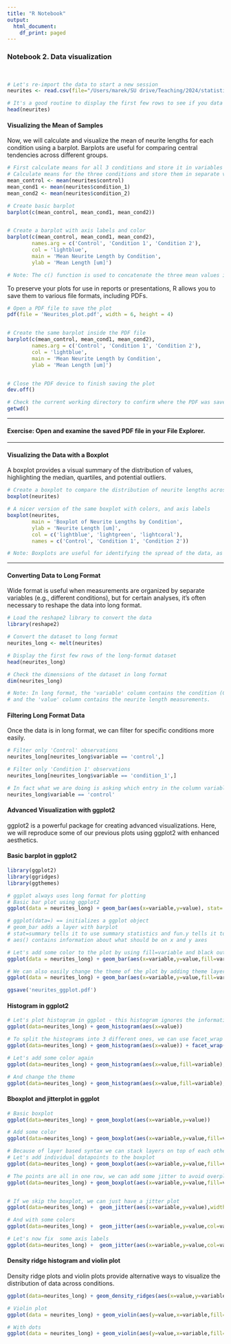 ```yaml
---
title: "R Notebook"
output:
  html_document:
    df_print: paged
---
```


### Notebook 2. Data visualization

<br>

```r
# Let's re-import the data to start a new session
neurites <- read.csv(file="/Users/marek/SU drive/Teaching/2024/statistical analysis in R/Data/03_neurites_synthetic.csv")

# It's a good routine to display the first few rows to see if you data has imported properly
head(neurites)

```


#### Visualizing the Mean of Samples

Now, we will calculate and visualize the mean of neurite lengths for each condition using a barplot. Barplots are useful for comparing central tendencies across different groups.


```r
# First calculate means for all 3 conditions and store it in variables mean1, mean2 and mean3 
# Calculate means for the three conditions and store them in separate variables
mean_control <- mean(neurites$control)
mean_cond1 <- mean(neurites$condition_1)
mean_cond2 <- mean(neurites$condition_2)

# Create basic barplot
barplot(c(mean_control, mean_cond1, mean_cond2))


# Create a barplot with axis labels and color
barplot(c(mean_control, mean_cond1, mean_cond2), 
        names.arg = c('Control', 'Condition 1', 'Condition 2'),
        col = 'lightblue', 
        main = 'Mean Neurite Length by Condition',
        ylab = 'Mean Length [um]')

# Note: The c() function is used to concatenate the three mean values into a single vector for plotting.
```


To preserve your plots for use in reports or presentations, R allows you to save them to various file formats, including PDFs.

```r
# Open a PDF file to save the plot
pdf(file = 'Neurites_plot.pdf', width = 6, height = 4)


# Create the same barplot inside the PDF file
barplot(c(mean_control, mean_cond1, mean_cond2), 
        names.arg = c('Control', 'Condition 1', 'Condition 2'),
        col = 'lightblue', 
        main = 'Mean Neurite Length by Condition', 
        ylab = 'Mean Length [um]')


# Close the PDF device to finish saving the plot
dev.off()

# Check the current working directory to confirm where the PDF was saved
getwd()

```

-----

#### Exercise: Open and examine the saved PDF file in your File Explorer.

-----

#### Visualizing the Data with a Boxplot

A boxplot provides a visual summary of the distribution of values, highlighting the median, quartiles, and potential outliers.


```r
# Create a boxplot to compare the distribution of neurite lengths across the three conditions
boxplot(neurites) 

# A nicer version of the same boxplot with colors, and axis labels
boxplot(neurites, 
        main = 'Boxplot of Neurite Lengths by Condition', 
        ylab = 'Neurite Length [um]', 
        col = c('lightblue', 'lightgreen', 'lightcoral'), 
        names = c('Control', 'Condition 1', 'Condition 2'))

# Note: Boxplots are useful for identifying the spread of the data, as well as potential outliers.

```

-----

#### Converting Data to Long Format

Wide format is useful when measurements are organized by separate variables (e.g., different conditions), but for certain analyses, it’s often necessary to reshape the data into long format.

```r
# Load the reshape2 library to convert the data
library(reshape2)

# Convert the dataset to long format
neurites_long <- melt(neurites)

# Display the first few rows of the long-format dataset
head(neurites_long)

# Check the dimensions of the dataset in long format
dim(neurites_long)

# Note: In long format, the 'variable' column contains the condition (Control, Condition 1, Condition 2),
# and the 'value' column contains the neurite length measurements.
```

#### Filtering Long Format Data

Once the data is in long format, we can filter for specific conditions more easily.

```r
# Filter only 'Control' observations
neurites_long[neurites_long$variable == 'control',]

# Filter only 'Condition 1' observations
neurites_long[neurites_long$variable == 'condition_1',]

# In fact what we are doing is asking which entry in the column variable of object neurites_long is equal to control/condition_1 and then using that vector as index to subsed the whole data frame 
neurites_long$variable == 'control'

```

#### Advanced Visualization with ggplot2

ggplot2 is a powerful package for creating advanced visualizations. Here, we will reproduce some of our previous plots using ggplot2 with enhanced aesthetics.

#### Basic barplot in ggplot2

```r
library(ggplot2)
library(ggridges)
library(ggthemes)

# ggplot always uses long format for plotting
# Basic bar plot using ggplot2
ggplot(data = neurites_long) + geom_bar(aes(x=variable,y=value), stat='summary',fun.y='mean')

# ggplot(data=) == initializes a ggplot object
# geom_bar adds a layer with barplot
# stat=summary tells it to use summary statistics and fun.y tells it to use mean as functon to calculate summary statistics
# aes() contains information about what should be on x and y axes

# Let's add some color to the plot by using fill=variable and black outline of the bars
ggplot(data = neurites_long) + geom_bar(aes(x=variable,y=value,fill=variable), stat='summary',fun.y='mean',col='black')

# We can also easily change the theme of the plot by adding theme layer - theme_base() makes it look more like a base R plot
ggplot(data = neurites_long) + geom_bar(aes(x=variable,y=value,fill=variable), stat='summary',fun.y='mean',col='black') + theme_base()

ggsave('neurites_ggplot.pdf')
```

#### Histogram in ggplot2

```r
# Let's plot histogram in ggplot - this histogram ignores the information about the variable. It just pools our control, and conditions into a single graph
ggplot(data=neurites_long) + geom_histogram(aes(x=value))

# To split the histograms into 3 different ones, we can use facet_wrap layer to split the plots
ggplot(data=neurites_long) + geom_histogram(aes(x=value)) + facet_wrap(~variable) 

# Let's add some color again
ggplot(data=neurites_long) + geom_histogram(aes(x=value,fill=variable),col='black') + facet_wrap(~variable) # Creates 3 histograms for our 3 variables

# And change the theme
ggplot(data=neurites_long) + geom_histogram(aes(x=value,fill=variable),col='black') + facet_wrap(~variable) + theme_classic()


```

#### Bboxplot and jitterplot in ggplot

```r
# Basic boxplot
ggplot(data=neurites_long) + geom_boxplot(aes(x=variable,y=value))

# Add some color
ggplot(data=neurites_long) + geom_boxplot(aes(x=variable,y=value,fill=variable))

# Because of layer based syntax we can stack layers on top of each other
# Let's add individual datapoints to the boxplot
ggplot(data=neurites_long) + geom_boxplot(aes(x=variable,y=value,fill=variable)) + geom_point(aes(x=variable,y=value))

# The points are all in one row, we can add some jitter to avoid overplotting 
ggplot(data=neurites_long) + geom_boxplot(aes(x=variable,y=value,fill=variable)) + geom_jitter(aes(x=variable,y=value),width = 0.25)


# If we skip the boxplot, we can just have a jitter plot
ggplot(data=neurites_long) +  geom_jitter(aes(x=variable,y=value),width = 0.25)

# And with some colors
ggplot(data=neurites_long) +  geom_jitter(aes(x=variable,y=value,col=variable),width = 0.25)

# Let's now fix  some axis labels
ggplot(data=neurites_long) +  geom_jitter(aes(x=variable,y=value,col=variable),width = 0.25) + xlab("condition") + ylab("Neurite length [um]")
```

#### Density ridge histogram and violin plot

Density ridge plots and violin plots provide alternative ways to visualize the distribution of data across conditions.


```r
ggplot(data=neurites_long) + geom_density_ridges(aes(x=value,y=variable,fill=variable)) + theme_bw()
```


```r
# Violin plot
ggplot(data = neurites_long) + geom_violin(aes(y=value,x=variable,fill=variable)) + theme_bw()

# With dots
ggplot(data = neurites_long) + geom_violin(aes(y=value,x=variable,fill=variable)) + geom_jitter(aes(x=variable,y=value),width=0.15) + theme_bw() 
```


